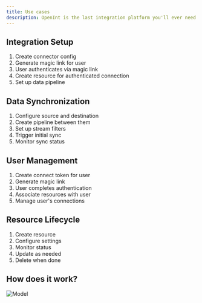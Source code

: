 ```yaml
---
title: Use cases
description: OpenInt is the last integration platform you'll ever need.
---
```


## Integration Setup

1.  Create connector config
2.  Generate magic link for user
3.  User authenticates via magic link
4.  Create resource for authenticated connection
5.  Set up data pipeline

## Data Synchronization

1.  Configure source and destination
2.  Create pipeline between them
3.  Set up stream filters
4.  Trigger initial sync
5.  Monitor sync status

## User Management

1.  Create connect token for user
2.  Generate magic link
3.  User completes authentication
4.  Associate resources with user
5.  Manage user's connections

## Resource Lifecycle

1.  Create resource
2.  Configure settings
3.  Monitor status
4.  Update as needed
5.  Delete when done

## How does it work?

<Frame>
  <img src="/images/models.png" alt="Model" />
</Frame>
